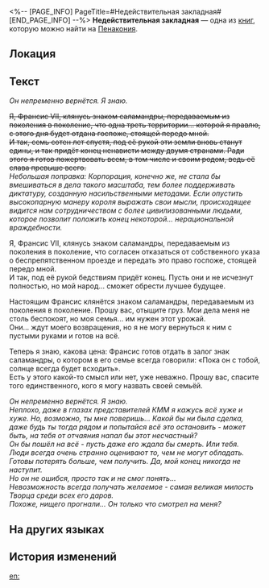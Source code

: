 <%-- [PAGE_INFO]
PageTitle=#Недействительная закладная#
[END_PAGE_INFO] --%>
{{Дополнить}}
{{Книга Инфобокс
|id           = 371
|Название     = 
|Изображение  = Предмет Книга Пенакония.png
|Мир          = Пенакония
|Томов        = 1
|Автор        = <!--нужно добавить-->
|Описание     = Сведения о ещё не состоявшейся сделке Яшмы.
|Том1         = {{tx}}
|Источник1    = {{tx|Отсутствует источник}}
|Персонажи    = 
|Фракции      = 
}}
'''Недействительная закладная''' — одна из [[Книги|книг]], которую можно найти на [[Пенакония]].

==Локация==
{{Отметка карты|<!--название карты-->|<!--id отметки-->}}

==Текст==
''Он непременно вернётся. Я знаю.''

<s>Я, Франсис VII, клянусь знаком саламандры, передаваемым из поколения в поколение, что одна треть территории... которой я правлю, с этого дня будет отдана госпоже, стоящей передо мной.</s><br /><s>И так, семь сотен лет спустя, под её рукой эти земли вновь станут едины, и так придёт конец ненависти между двумя странами. Ради этого я готов пожертвовать всем, в том числе и своим родом, ведь её слава превыше всего.</s><br />''Небольшая поправка: Корпорация, конечно же, не стала бы вмешиваться в дела такого масштаба, тем более поддерживать диктатуру, созданную насильственными методами. Если опустить высокопарную манеру короля выражать свои мысли, происходящее видится нам сотрудничеством с более цивилизованными людьми, которое позволит положить конец некоторой... нерациональной враждебности.''

Я, Франсис VII, клянусь знаком саламандры, передаваемым из поколения в поколение, что согласен отказаться от собственного указа о беспрепятственном проезде и передать это право госпоже, стоящей передо мной.<br />
И так, под её рукой бедствиям придёт конец. Пусть они и не исчезнут полностью, но мой народ... сможет обрести лучшее будущее.

Настоящим Франсис клянётся знаком саламандры, передаваемым из поколения в поколение. Прошу вас, отыщите груз. Мои дела меня не столь беспокоят, но моя семья... им нужен этот урожай.<br />
Они... ждут моего возвращения, но я не могу вернуться к ним с пустыми руками и готов на всё.

Теперь я знаю, какова цена: Франсис готов отдать в залог знак саламандры, о котором в его семье всегда говорили: «Пока он с тобой, солнце всегда будет всходить».<br />
Есть у этого какой-то смысл или нет, уже неважно. Прошу вас, спасите того единственного, кого я могу назвать своей семьёй.

''Он непременно вернётся. Я знаю.''<br />
''Неплохо, даже в глазах представителей КММ я кажусь всё хуже и хуже. Но, возможно, ты мне поверишь... Какой бы ни была сделка, даже будь ты тогда рядом и попытайся всё это остановить - может быть, на тебя от отчаяния напал бы этот несчастный?''<br />
''Он бы пошёл на всё - пусть даже его ждала бы смерть. Или тебя.''<br />
''Люди всегда очень странно оценивают то, чем не могут обладать. Готовы потерять больше, чем получить. Да, мой конец никогда не наступит.''<br />
''Но он не ошибся, просто так и не смог понять...''<br />
''Невозможность всегда получать желаемое - самая великая милость Творца среди всех его даров.''<br />
''Похоже, нищего прогнали... Он только что смотрел на меня?''

==На других языках==
{{На других языках
|en   = Invalid Pawn Ticket
|zhs  = 作废的当票
|zht  = 作廢的當票
|ja   = 無効になった質札
|ko   = 무효한 전당표
|es   = Boleto de empeño no válido
|fr   = Reçu de prêt sur gage invalidé
|ru   = Недействительная закладная
|th   = ตั๋วจำนำที่เป็นโมฆะ
|vi   = Giấy Cầm Đồ Hết Hiệu Lực
|de   = Ungültiger Pfandschein
|id   = Surat Gadai yang Sudah Tidak Berlaku
|pt   = Bilhete de Penhora Inválido
}}

==История изменений==
{{История изменений|3.5}}

[[en:]]